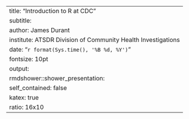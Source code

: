 ---
title: "Introduction to R at CDC"
subtitle: \includegraphics[width=1cm]{images/Rlogo.png}
author: James Durant
institute: ATSDR Division of Community Health Investigations
date: "`r format(Sys.time(), '%B %d, %Y')`"
fontsize: 10pt
output:
  rmdshower::shower_presentation:
    self_contained: false
    katex: true
    ratio: 16x10
---